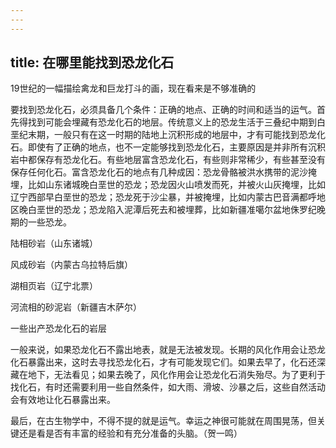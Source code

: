 ```yaml
---
---
---
```

title: 在哪里能找到恐龙化石
---




19世纪的一幅描绘禽龙和巨龙打斗的画，现在看来是不够准确的



要找到恐龙化石，必须具备几个条件：正确的地点、正确的时间和适当的运气。首先得找到可能会埋藏有恐龙化石的地层。传统意义上的恐龙生活于三叠纪中期到白垩纪末期，一般只有在这一时期的陆地上沉积形成的地层中，才有可能找到恐龙化石。即使有了正确的地点，也不一定能够找到恐龙化石，主要原因是并非所有沉积岩中都保存有恐龙化石。有些地层富含恐龙化石，有些则非常稀少，有些甚至没有保存任何化石。富含恐龙化石的地点有几种成因：恐龙骨骼被洪水携带的泥沙掩埋，比如山东诸城晚白垩世的恐龙；恐龙因火山喷发而死，并被火山灰掩埋，比如辽宁西部早白垩世的恐龙；恐龙死于沙尘暴，并被掩埋，比如内蒙古巴音满都呼地区晚白垩世的恐龙；恐龙陷入泥潭后死去和被埋葬，比如新疆准噶尔盆地侏罗纪晚期的一些恐龙。

陆相砂岩（山东诸城）



风成砂岩（内蒙古乌拉特后旗）





湖相页岩（辽宁北票）



河流相的砂泥岩（新疆吉木萨尔）





一些出产恐龙化石的岩层

一般来说，如果恐龙化石不露出地表，就是无法被发现。长期的风化作用会让恐龙化石暴露出来，这时去寻找恐龙化石，才有可能发现它们。如果去早了，化石还深藏在地下，无法看见；如果去晚了，风化作用会让恐龙化石消失殆尽。为了更利于找化石，有时还需要利用一些自然条件，如大雨、滑坡、沙暴之后，这些自然活动会有效地让化石暴露出来。

最后，在古生物学中，不得不提的就是运气。幸运之神很可能就在周围晃荡，但关键还是看是否有丰富的经验和有充分准备的头脑。（贺一鸣）